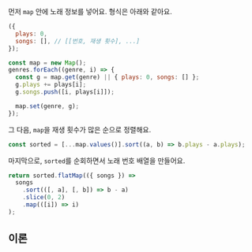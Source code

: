
먼저 `map` 안에 노래 정보를 넣어요. 형식은 아래와 같아요.

```js
({
  plays: 0,
  songs: [], // [[번호, 재생 횟수], ...]
});
```

```js
const map = new Map();
genres.forEach((genre, i) => {
  const g = map.get(genre) || { plays: 0, songs: [] };
  g.plays += plays[i];
  g.songs.push([i, plays[i]]);

  map.set(genre, g);
});
```

그 다음, `map`을 재생 횟수가 많은 순으로 정렬해요.

```js
const sorted = [...map.values()].sort((a, b) => b.plays - a.plays);
```

마지막으로, `sorted`를 순회하면서 노래 번호 배열을 만들어요.

```js
return sorted.flatMap(({ songs }) =>
  songs
    .sort(([, a], [, b]) => b - a)
    .slice(0, 2)
    .map(([i]) => i)
);
```

## 이론

<Map />

